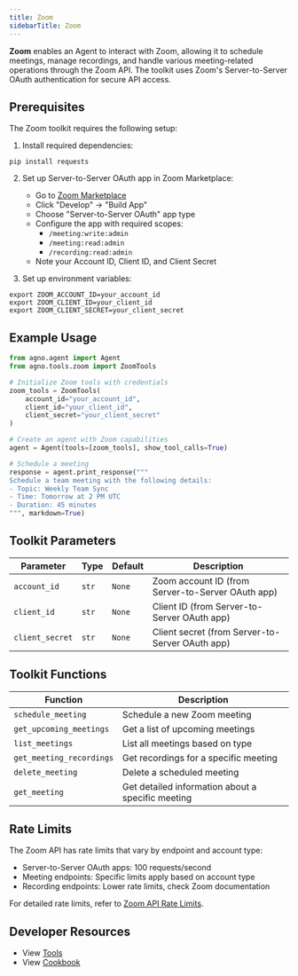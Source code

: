 ```yaml
---
title: Zoom
sidebarTitle: Zoom
---
```


**Zoom** enables an Agent to interact with Zoom, allowing it to schedule meetings, manage recordings, and handle various meeting-related operations through the Zoom API. The toolkit uses Zoom's Server-to-Server OAuth authentication for secure API access.

## Prerequisites

The Zoom toolkit requires the following setup:

1. Install required dependencies:
```shell
pip install requests
```

2. Set up Server-to-Server OAuth app in Zoom Marketplace:
   - Go to [Zoom Marketplace](https://marketplace.zoom.us/)
   - Click "Develop" → "Build App"
   - Choose "Server-to-Server OAuth" app type
   - Configure the app with required scopes:
     - `/meeting:write:admin`
     - `/meeting:read:admin`
     - `/recording:read:admin`
   - Note your Account ID, Client ID, and Client Secret

3. Set up environment variables:
```shell
export ZOOM_ACCOUNT_ID=your_account_id
export ZOOM_CLIENT_ID=your_client_id
export ZOOM_CLIENT_SECRET=your_client_secret
```

## Example Usage

```python
from agno.agent import Agent
from agno.tools.zoom import ZoomTools

# Initialize Zoom tools with credentials
zoom_tools = ZoomTools(
    account_id="your_account_id",
    client_id="your_client_id",
    client_secret="your_client_secret"
)

# Create an agent with Zoom capabilities
agent = Agent(tools=[zoom_tools], show_tool_calls=True)

# Schedule a meeting
response = agent.print_response("""
Schedule a team meeting with the following details:
- Topic: Weekly Team Sync
- Time: Tomorrow at 2 PM UTC
- Duration: 45 minutes
""", markdown=True)
```

## Toolkit Parameters

| Parameter           | Type     | Default      | Description                                                |
| ------------------ | -------- | ------------ | ---------------------------------------------------------- |
| `account_id`       | `str`    | `None`       | Zoom account ID (from Server-to-Server OAuth app)          |
| `client_id`        | `str`    | `None`       | Client ID (from Server-to-Server OAuth app)                |
| `client_secret`    | `str`    | `None`       | Client secret (from Server-to-Server OAuth app)            |


## Toolkit Functions

| Function                | Description                                                |
| ---------------------- | ---------------------------------------------------------- |
| `schedule_meeting`     | Schedule a new Zoom meeting                                |
| `get_upcoming_meetings`| Get a list of upcoming meetings                            |
| `list_meetings`        | List all meetings based on type                            |
| `get_meeting_recordings`| Get recordings for a specific meeting                      |
| `delete_meeting`       | Delete a scheduled meeting                                 |
| `get_meeting`          | Get detailed information about a specific meeting          |


## Rate Limits

The Zoom API has rate limits that vary by endpoint and account type:
- Server-to-Server OAuth apps: 100 requests/second
- Meeting endpoints: Specific limits apply based on account type
- Recording endpoints: Lower rate limits, check Zoom documentation

For detailed rate limits, refer to [Zoom API Rate Limits](https://developers.zoom.us/docs/api/#rate-limits).

## Developer Resources

- View [Tools](https://github.com/agno-agi/agno/blob/main/libs/agno/agno/tools/zoom.py)
- View [Cookbook](https://github.com/agno-agi/agno/blob/main/cookbook/tools/zoom_tools.py)
